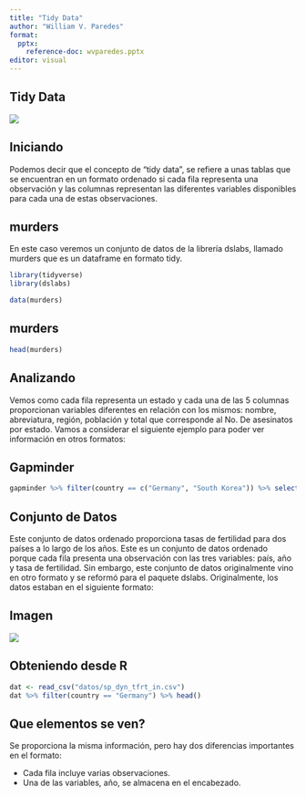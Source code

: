 ```yaml
---
title: "Tidy Data"
author: "William V. Paredes"
format: 
  pptx:
    reference-doc: wvparedes.pptx
editor: visual
---
```


## Tidy Data

![](imagenes/tidydata_1.jpg)

## Iniciando

Podemos decir que el concepto de "tidy data", se refiere a unas tablas que se encuentran en un formato ordenado si cada fila representa una observación y las columnas representan las diferentes variables disponibles para cada una de estas observaciones.

## murders

En este caso veremos un conjunto de datos de la librería dslabs, llamado murders que es un dataframe en formato tidy.

```r
library(tidyverse)
library(dslabs)

data(murders)
```

## murders

```r
head(murders)
```

## Analizando

Vemos como cada fila representa un estado y cada una de las 5 columnas proporcionan variables diferentes en relación con los mismos: nombre, abreviatura, región, población y total que corresponde al No. De asesinatos por estado. Vamos a considerar el siguiente ejemplo para poder ver información en otros formatos:

## Gapminder

```r
gapminder %>% filter(country == c("Germany", "South Korea")) %>% select(c(country, year, fertility)) %>% head()
```

## Conjunto de Datos

Este conjunto de datos ordenado proporciona tasas de fertilidad para dos países a lo largo de los años. Este es un conjunto de datos ordenado porque cada fila presenta una observación con las tres variables: país, año y tasa de fertilidad. Sin embargo, este conjunto de datos originalmente vino en otro formato y se reformó para el paquete dslabs. Originalmente, los datos estaban en el siguiente formato:

## Imagen

![](imagenes/gapminder.jpg)

## Obteniendo desde R

```r
dat <- read_csv("datos/sp_dyn_tfrt_in.csv")
dat %>% filter(country == "Germany") %>% head()
```

## Que elementos se ven?

Se proporciona la misma información, pero hay dos diferencias importantes en el formato: 


-   Cada fila incluye varias observaciones. 
-   Una de las variables, año, se almacena en el encabezado. 




